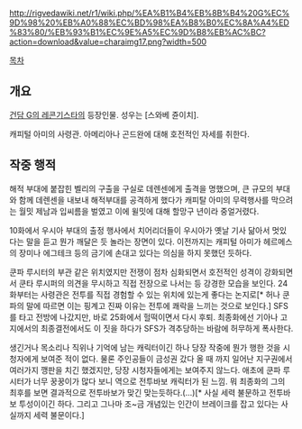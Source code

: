 http://rigvedawiki.net/r1/wiki.php/%EA%B1%B4%EB%8B%B4%20G%EC%9D%98%20%EB%A0%88%EC%BD%98%EA%B8%B0%EC%8A%A4%ED%83%80/%EB%93%B1%EC%9E%A5%EC%9D%B8%EB%AC%BC?action=download&value=charaimg17.png?width=500

[[목차]]

== 개요 ==
[[건담 G의 레콘기스타]]의 등장인물. 성우는 [스와베 쥰이치]. 

캐피털 아미의 사령관. 아메리아나 곤드완에 대해 호전적인 자세를 취한다.

== 작중 행적 ==
해적 부대에 붙잡힌 벨리의 구출을 구실로 데렌센에게 출격을 명했으며, 큰 규모의 부대와 함께 데렌센을 내보내 해적부대를 공격하게 했다가 캐피탈 아미의 무력행사를 막으려는 월밋 제남과 입씨름을 벌였고 이에 윌밋에 대해 할망구 년이라 중얼거렸다.

10화에서 우시아 부대의 출정 행사에서 치어리더들이 우시아가 옛날 기사 닮아서 멋있다는 말을 듣고 뭔가 깨달은 듯 놀라는 장면이 있다. 이전까지는 캐피털 아미가 헤르메스의 장미나 에그테크 등의 금기에 손대고 있다는 의심을 하지 못했던 듯하다.

쿤파 루시터의 부관 같은 위치였지만 전쟁이 점차 심화되면서 호전적인 성격이 강화되면서 쿤타 루시퍼의 의견을 무시하고 직접 전장으로 나서는 등 강경한 모습을 보인다. 
24화부터는 사령관은 전투를 직접 경험할 수 있는 위치에 있는게 좋다는 논지로[* 허나 쿤파의 말에 따르면 이는 핑계고 진짜 이유는 전투에 쾌락을 느끼는 것으로 보인다.] SFS를 타고 전방에 나갔지만, 바로 25화에서 헐떡이면서 다시 후퇴. 최종화에선 기아나 고지에서의 최종결전에서도 이 짓을 하다가 SFS가 격추당하는 바람에 허무하게 폭사한다. 

생긴거나 목소리나 직위나 기억에 남는 캐릭터이긴 하나 당장 작중에 뭔가 행한 것을 시청자에게 보여준 적이 없다. 물론 주인공들이 금성권 갔다 올 때 까지 일어난 지구권에서 여러가지 깽판을 치긴 했겠지만, 당장 시청자들에게는 보여주지 않느다. 애초에 쿤파 루시터가 너무 꿍꿍이가 많다 보니 역으로 전투바보 캐릭터가 된 느낌. 뭐 최종화의 그의 최후를 보면 결과적으로 전투바보가 맞긴 맞는듯하다.(...)[* 사실 세력 불문하고 전투바보 투성이이긴 하다. 그리고 그나마 조~금 개념있는 인간이 브레이크를 잡고 있다는 사실까지 세력 불문이다.] 
